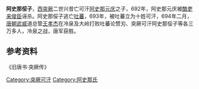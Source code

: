 {{Unreferenced |time=2011-10-07T09:47:53+00:00 }}
'''阿史那俀子'''，[[西突厥|西突厥]]二世兴昔亡可汗[[阿史那元庆|阿史那元庆]]之子，692年，阿史那元庆被[[酷吏|酷吏]][[来俊臣|来俊臣]]诬杀。阿史那俀子逃亡[[吐蕃|吐蕃]]，693年，被吐蕃立为十姓可汗，694年二月，[[唐朝|唐朝]][[武威|武威]]道总管[[王孝杰|王孝杰]]在冷泉及大岭打败吐蕃论赞刃、突厥可汗阿史那俀子等各三万多人，冷泉之战，唐军获胜。



== 参考资料 ==

《旧唐书·突厥传》

{{历史小作品}}
{{古突厥}}
[[Category:突厥可汗|Category:突厥可汗]]
[[Category:阿史那氏|Category:阿史那氏]]